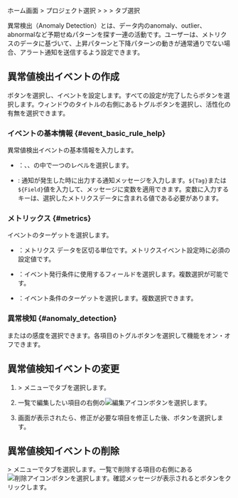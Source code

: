 ホーム画面 &gt; プロジェクト選択 &gt; <Cmdname sid="side_event" className="uitext" /> &gt; <Cmdname sid="side_eventSetting" className="uitext" /> &gt; <Cmdname sid="anomaly_detection" className="uitext" />タブ選択

異常検出（Anomaly Detection）とは、データ内のanomaly、outlier、abnormalなど予期せぬパターンを探す一連の活動です。ユーザーは、メトリクスのデータに基づいて、上昇パターンと下降パターンの動きが通常通りでない場合、アラート通知を送信するよう設定できます。 

<ImgLang img='set-event-abnormal.png' desc='異常値検知' />

## 異常値検出イベントの作成

<Cmdname sid="add_alert_setting" className="uitext" />ボタンを選択し、<Cmdname sid="anomaly_detection" className="uitext" />イベントを設定します。すべての設定が完了したら<Cmdname sid="save" className="uitext" />ボタンを選択します。<Cmdname sid="anomaly_detection" className="uitext" />ウィンドウのタイトルの右側にあるトグルボタンを選択し、活性化の有無を選択できます。

<ImgLang img='set-event-anormal-create.png' desc='異常値検知' />

### イベントの基本情報 {#event_basic_rule_help}

異常値検出イベントの基本情報を入力します。

- <Cmdname sid="level" className="uitext" />：<Cmdname sid="info" className="info" />、<Cmdname sid="warning" className="slow" />、<Cmdname sid="critical" className="vslow" />の中で一つのレベルを選択します。

- <Cmdname sid="message" className="uitext" />: 通知が発生した時に出力する通知メッセージを入力します。`${Tag}`または`${Field}`値を入力して、メッセージに変数を適用できます。変数に入力するキーは、選択したメトリクスデータ<Cmdname sid="category" className="uitext" />に含まれる値である必要があります。

### メトリックス {#metrics}

イベントのターゲットを選択します。

- <Cmdname sid="category" className="uitext" />：メトリクス データを区切る単位です。メトリクスイベント設定時に必須の設定値です。

- <Cmdname sid="field" className="uitext" />：イベント発行条件に使用するフィールドを選択します。複数選択が可能です。

- <Cmdname sid="filter" className="uitext" />：イベント条件のターゲットを選択します。複数選択できます。

### 異常検知 {#anomaly_detection}

<Cmdname sid="rising_pattern" className="uitext" />または<Cmdname sid="falling_pattern" className="uitext" />の感度を選択できます。各項目のトグルボタンを選択して機能をオン・オフできます。

## 異常値検知イベントの変更

1. <Cmdname sid="side_event" className="uitext" /> &gt; <Cmdname sid="side_eventSetting" className="uitext" />メニューで<Cmdname sid="anomaly_detection" className="uitext" />タブを選択します。

2. <Cmdname sid="anomaly_detection" className="uitext" />一覧で編集したい項目の右側の![編集アイコン](/img/ico-edit.svg)ボタンを選択します。

3. <Cmdname sid="anomaly_detection" className="uitext" />画面が表示されたら、修正が必要な項目を修正した後、<Cmdname sid="save" className="uitext" />ボタンを選択します。

## 異常値検知イベントの削除

<Cmdname sid="side_event" className="uitext" /> &gt; <Cmdname sid="side_eventSetting" className="uitext" />メニューで<Cmdname sid="anomaly_detection" className="uitext" />タブを選択します。一覧で削除する項目の右側にある![削除アイコン](/img/ico-trash.svg)ボタンを選択します。確認メッセージが表示されると<Cmdname sid="delete" className="uitext" />ボタンをクリックします。
